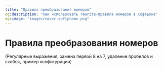 ```yaml
---
title: "Правила преобразования номеров"
og:description: "Как использовать rewrite-правила номеров в Софтфоне"
og:image: "images/cover-softphone.png"
---
```


# Правила преобразования номеров

(Регулярные выражения, замена первой 8 на 7, удаление пробелов и скобок, пример конфигурации)

